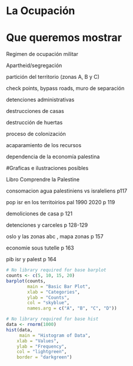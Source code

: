 # La Ocupación
# Que queremos mostrar

Regimen de ocupación militar

Apartheid/segregación

partición del territorio (zonas A, B y C)

check points, bypass roads, muro de separación

detenciones administrativas

destrucciones de casas

destrucción de huertas

proceso de colonización

acaparamiento de los recursos

dependencia de la economía palestina

#Graficas e ilustraciones posibles

Libro Comprendre la Palestine

consomacion agua palestiniens vs israleliens p117

pop isr en los territoirios pal 1990 2020 p 119

demoliciones de casa p 121

detenciones y carceles p 128-129

oslo y las zonas abc , mapa zonas p 157

economie sous tutelle p 163

pib isr y palest p 164

```r
# No library required for base barplot
counts <- c(5, 10, 15, 20)
barplot(counts,
        main = "Basic Bar Plot",
        xlab = "Categories",
        ylab = "Counts",
        col = "skyblue",
        names.arg = c("A", "B", "C", "D"))
```

```r
# No library required for base hist
data <- rnorm(1000)
hist(data,
     main = "Histogram of Data",
    xlab = "Values",
    ylab = "Frequency",
    col = "lightgreen",
    border = "darkgreen")
```
